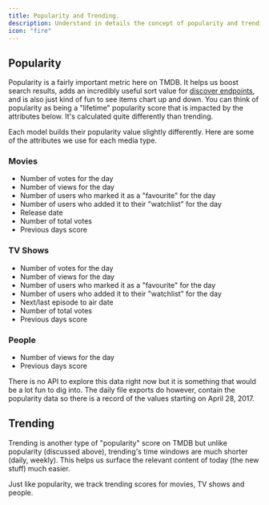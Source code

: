 ```yaml
---
title: Popularity and Trending.
description: Understand in details the concept of popularity and trending within the TMDB API.
icon: "fire"
---
```


## Popularity
Popularity is a fairly important metric here on TMDB. It helps us boost search results, adds an incredibly useful sort value for [discover endpoints](https://emiloju.mintlify.app/api-reference/discover/discover-movies), 
and is also just kind of fun to see items chart up and down. You can think of popularity as being a "lifetime" popularity score that is impacted by 
the attributes below. It's calculated quite differently than trending.

Each model builds their popularity value slightly differently. Here are some of the attributes we use for each media type.

### Movies
- Number of votes for the day
- Number of views for the day
- Number of users who marked it as a "favourite" for the day
- Number of users who added it to their "watchlist" for the day
- Release date
- Number of total votes
- Previous days score

### TV Shows
- Number of votes for the day
- Number of views for the day
- Number of users who marked it as a "favourite" for the day
- Number of users who added it to their "watchlist" for the day
- Next/last episode to air date
- Number of total votes
- Previous days score

### People
- Number of views for the day
- Previous days score

There is no API to explore this data right now but it is something that would be a lot fun to dig into. The daily file exports do however, 
contain the popularity data so there is a record of the values starting on April 28, 2017.

## Trending
Trending is another type of "popularity" score on TMDB but unlike popularity (discussed above), trending's time windows are much shorter (daily, weekly). 
This helps us surface the relevant content of today (the new stuff) much easier.

Just like popularity, we track trending scores for movies, TV shows and people.